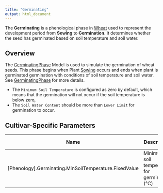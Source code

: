```yaml
---
title: "Germinating"
output: html_document
---
```


The **Germinating** is a phenological phase in [Wheat](/docs/Crops/Wheat) used to represent the development period from **Sowing** to **Germination**. It determines whether the seed has germinated based on soil temperature and soil water.

## Overview

The [GerminatingPhase](/docs/Models/PMF/Phenology/Phases/GerminatingPhase.qmd) Model is used to simulate the germination of wheat seeds. This phase begins when Plant [Sowing](/docs/Models/Events.html#PlantSowing) occurs and ends when plant is germinated germination with conditions of soil temperature and soil water. See [GerminatingPhase](/docs/Models/PMF/Phenology/Phases/GerminatingPhase.qmd) for more details.

* The `Minimum Soil Temperature` is configured as zero by default, which means that the germination will not occur if the soil temperature is below zero,
* The `Soil Water Content` should be more than `Lower Limit` for germination to occur.


## Cultivar-Specific Parameters

| Name       | Description                                         | Default Value |
|------------|-----------------------------------------------------|---------------|
| [Phenology].Germinating.MinSoilTemperature.FixedValue   | Minimum soil temperature for germination (°C)      | 0.0           |
